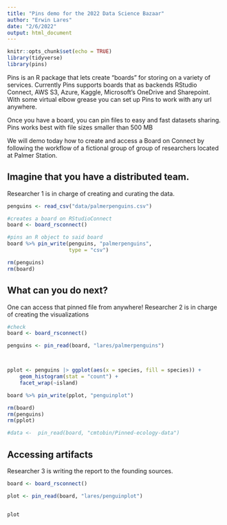```yaml
---
title: "Pins demo for the 2022 Data Science Bazaar"
author: "Erwin Lares"
date: "2/6/2022"
output: html_document
---
```


```r
knitr::opts_chunk$set(echo = TRUE)
library(tidyverse)
library(pins)

```


Pins is an R package that lets create "boards" for storing on a variety of services. Currently Pins supports boards that as backends RStudio Connect, AWS S3, Azure, Kaggle, Microsoft's OneDrive and Sharepoint. With some virtual elbow grease you can set up Pins to work with any url anywhere. 

Once you have a board, you can pin files to easy and fast datasets sharing.
Pins works best with file sizes smaller than 500 MB

We will demo today how to create and access a Board on Connect by following the workflow of a fictional group of group of researchers located at Palmer Station. 


## Imagine that you have a distributed team.

Researcher 1 is in charge of creating and curating the data.

```r
penguins <- read_csv("data/palmerpenguins.csv")

#creates a board on RStudioConnect 
board <- board_rsconnect()

#pins an R object to said board 
board %>% pin_write(penguins, "palmerpenguins",
                    type = "csv")

rm(penguins)
rm(board)

```

## What can you do next?

One can access that pinned file from anywhere! Researcher 2 is in charge of creating the visualizations


```r

#check
board <- board_rsconnect()

penguins <- pin_read(board, "lares/palmerpenguins")



pplot <- penguins |> ggplot(aes(x = species, fill = species)) +
    geom_histogram(stat = "count") +
    facet_wrap(~island)

board %>% pin_write(pplot, "penguinplot")

rm(board)
rm(penguins)
rm(pplot)

#data <-  pin_read(board, "cmtobin/Pinned-ecology-data")

```

## Accessing artifacts

Researcher 3 is writing the report to the founding sources. 

```r

board <- board_rsconnect()

plot <- pin_read(board, "lares/penguinplot")


plot

```

